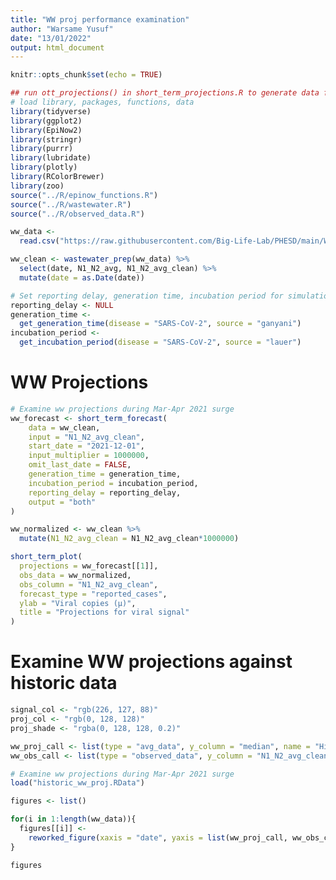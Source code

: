 ```yaml
---
title: "WW proj performance examination"
author: "Warsame Yusuf"
date: "13/01/2022"
output: html_document
---
```


```r
knitr::opts_chunk$set(echo = TRUE)
```

```r
## run ott_projections() in short_term_projections.R to generate data for plots
# load library, packages, functions, data
library(tidyverse)
library(ggplot2)
library(EpiNow2)
library(stringr)
library(purrr)
library(lubridate)
library(plotly)
library(RColorBrewer)
library(zoo)
source("../R/epinow_functions.R")
source("../R/wastewater.R")
source("../R/observed_data.R")

ww_data <-
  read.csv("https://raw.githubusercontent.com/Big-Life-Lab/PHESD/main/Wastewater/Ottawa/Data/wastewater_virus.csv")

ww_clean <- wastewater_prep(ww_data) %>%
  select(date, N1_N2_avg, N1_N2_avg_clean) %>%
  mutate(date = as.Date(date))

# Set reporting delay, generation time, incubation period for simulation
reporting_delay <- NULL
generation_time <-
  get_generation_time(disease = "SARS-CoV-2", source = "ganyani")
incubation_period <-
  get_incubation_period(disease = "SARS-CoV-2", source = "lauer")
```

# WW Projections

```r
# Examine ww projections during Mar-Apr 2021 surge
ww_forecast <- short_term_forecast(
    data = ww_clean,
    input = "N1_N2_avg_clean",
    start_date = "2021-12-01",
    input_multiplier = 1000000,
    omit_last_date = FALSE,
    generation_time = generation_time,
    incubation_period = incubation_period,
    reporting_delay = reporting_delay,
    output = "both"
)

ww_normalized <- ww_clean %>%
  mutate(N1_N2_avg_clean = N1_N2_avg_clean*1000000)

short_term_plot(
  projections = ww_forecast[[1]],
  obs_data = ww_normalized,
  obs_column = "N1_N2_avg_clean",
  forecast_type = "reported_cases",
  ylab = "Viral copies (µ)",
  title = "Projections for viral signal"
)
```

# Examine WW projections against historic data

```r
signal_col <- "rgb(226, 127, 88)"
proj_col <- "rgb(0, 128, 128)"
proj_shade <- "rgba(0, 128, 128, 0.2)"

ww_proj_call <- list(type = "avg_data", y_column = "median", name = "Historic projected viral signal", short_name = "projections", color = proj_col, width = 4)
ww_obs_call <- list(type = "observed_data", y_column = "N1_N2_avg_clean", name = "Observed historic viral signal", short_name = "Daily signal", color = signal_col, opacity = 0.5)

# Examine ww projections during Mar-Apr 2021 surge
load("historic_ww_proj.RData")

figures <- list()

for(i in 1:length(ww_data)){
  figures[[i]] <-
    reworked_figure(xaxis = "date", yaxis = list(ww_proj_call, ww_obs_call), error_bands = TRUE, error_data = c("upper_90", "lower_90"), error_col = proj_shade, titles = c(y = "Viral signal", x = "Date", title = paste(paste("WW projections vs observed signal", first(ww_data[[i]][["date"]])), paste("to", last(ww_data[[i]][["date"]])))), data = ww_data[[i]], ticks = FALSE)
}

figures
```